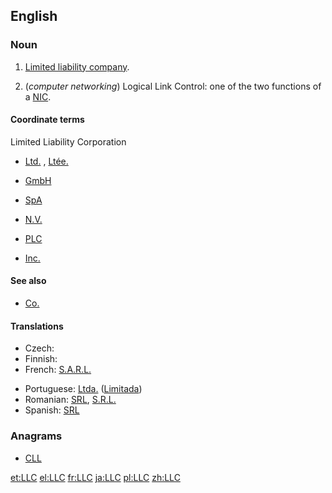 ==English==
{{wikipedia}}

===Noun===
{{en-noun}}

# {{context|business|legal}} [[limited liability company|Limited liability company]].
# (''computer networking'') Logical Link Control: one of the two functions of a [[NIC]].

====Coordinate terms====
; Limited Liability Corporation
* {{sense|Canada}} [[Ltd.]] {{qualifier|English}} , [[Ltée.]] {{qualifier|French}}
* {{sense|Germany}} [[GmbH]] {{qualifier|German}}
* {{sense|Italy}} [[SpA]] {{qualifier|Italian}}
* {{sense|Netherlands}} [[N.V.]] {{qualifier|Dutch}}
* {{sense|UK}} [[PLC]] {{qualifier|English}}
* {{sense|USA}} [[Inc.]] {{qualifier|English}}

====See also====
* [[Co.]]

====Translations====
{{trans-top|Limited Liability Company}}
* Czech: {{t-|cs|s r.o.}}
* Finnish: {{t+|fi|Oy}}
* French: [[S.A.R.L.]]
{{trans-mid}}
* Portuguese: [[Ltda.]] ([[Limitada]])
* Romanian: [[SRL]], [[S.R.L.]]
* Spanish: [[SRL]]
{{trans-bottom}}

===Anagrams===
* [[CLL#English|CLL]]

[[et:LLC]]
[[el:LLC]]
[[fr:LLC]]
[[ja:LLC]]
[[pl:LLC]]
[[zh:LLC]]